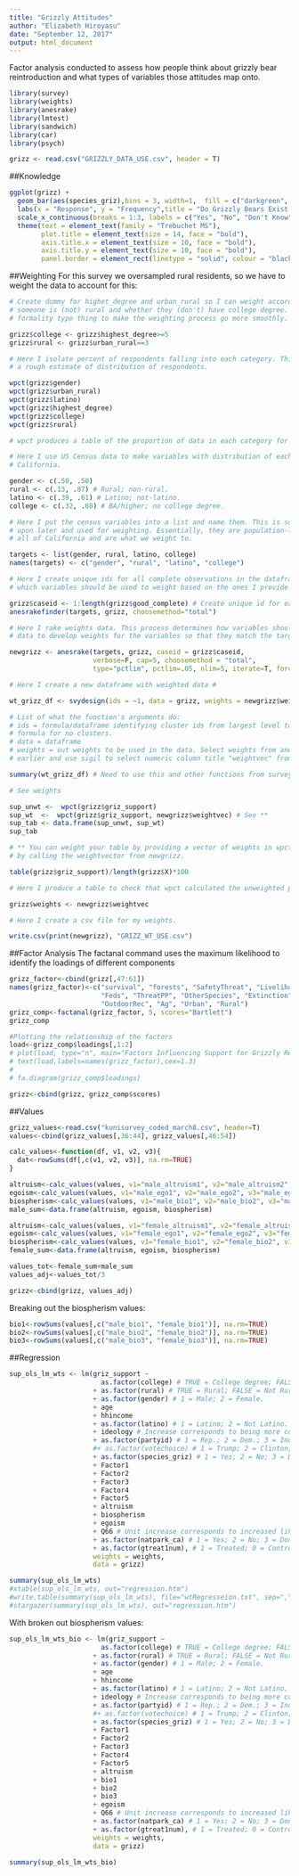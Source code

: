 ```yaml
---
title: "Grizzly Attitudes"
author: "Elizabeth Hiroyasu"
date: "September 12, 2017"
output: html_document
---
```


Factor analysis conducted to assess how people think about grizzly bear reintroduction and what types of variables those attitudes map onto.
```r
library(survey)
library(weights)
library(anesrake)
library(lmtest)
library(sandwich)
library(car)
library(psych)

grizz <- read.csv("GRIZZLY_DATA_USE.csv", header = T)
```

##Knowledge
```r
ggplot(grizz) + 
  geom_bar(aes(species_griz),bins = 3, width=1,  fill = c("darkgreen", "firebrick4", "sienna4"), colour = "black") +
  labs(x = "Response", y = "Frequency",title = "Do Grizzly Bears Exist in California") +
  scale_x_continuous(breaks = 1:3, labels = c("Yes", "No", "Don't Know")) + 
  theme(text = element_text(family = "Trebuchet MS"),
        plot.title = element_text(size = 14, face = "bold"), 
        axis.title.x = element_text(size = 10, face = "bold"),
        axis.title.y = element_text(size = 10, face = "bold"),
        panel.border = element_rect(linetype = "solid", colour = "black", fill = NA))

```

##Weighting
For this survey we oversampled rural residents, so we have to weight the data to account for this:
```r
# Create dummy for highet_degree and urban_rural so I can weight according to whether 
# someone is (not) rural and whether they (don't) have college degree. This is jsut a 
# formality type thing to make the weighting process go more smoothly. 

grizz$college <- grizz$highest_degree>=5 
grizz$rural <- grizz$urban_rural==3

# Here I isolate percent of respondents falling into each category. This is so I have 
# a rough estimate of distribution of respondents. 

wpct(grizz$gender)
wpct(grizz$urban_rural)
wpct(grizz$latino)
wpct(grizz$highest_degree)
wpct(grizz$college)
wpct(grizz$rural)

# wpct produces a table of the proportion of data in each category for any variable.

# Here I use US Census data to make variables with distribution of each data for all of 
# California. 

gender <- c(.50, .50)
rural <- c(.13, .87) # Rural; non-rural.
latino <- c(.39, .61) # Latino; not-latino.
college <- c(.32, .68) # BA/higher; no college degree.  

# Here I put the census variables into a list and name them. This is so they can be called 
# upon later and used for weighting. Essentially, they are population-level estiamtes for 
# all of California and are what we weight to. 

targets <- list(gender, rural, latino, college)
names(targets) <- c("gender", "rural", "latino", "college")

# Here I create unique ids for all complete observations in the dataframe, and then determine
# which variables should be used to weight based on the ones I provide in "target" list. 

grizz$caseid <- 1:length(grizz$good_complete) # Create unique id for each complete obs. 
anesrakefinder(targets, grizz, choosemethod="total") 

# Here I rake weights data. This process determines how variables should be weighted and then rakes the
# data to develop weights for the variables so that they match the target values I provided. 

newgrizz <- anesrake(targets, grizz, caseid = grizz$caseid,
                     verbose=F, cap=5, choosemethod = "total",
                     type="pctlim", pctlim=.05, nlim=5, iterate=T, force1=T)

# Here I create a new dataframe with weighted data #

wt_grizz_df <- svydesign(ids = ~1, data = grizz, weights = newgrizz$weightvec) 

# List of what the function's arguments do:
# ids = formula/dataframe identifying cluster ids from largest level to smallest level (-0) and -1 is a 
# formula for no clusters. 
# data = dataframe
# weights = out weights to be used in the data. Select weights from anesrake object we created 
# earlier and use sigil to select numeric column title "weightvec" from it. 

summary(wt_grizz_df) # Need to use this and other functions from survey package with weighted data. 

# See weights 

sup_unwt <-  wpct(grizz$griz_support) 
sup_wt  <-  wpct(grizz$griz_support, newgrizz$weightvec) # See ** 
sup_tab <- data.frame(sup_unwt, sup_wt)
sup_tab

# ** You can weight your table by providing a vector of weights in wpct function, which I do
# by calling the weightvector from newgrizz. 

table(grizz$griz_support)/length(grizz$X)*100

# Here I produce a table to check that wpct calculated the unweighted proportion correctly. 

grizz$weights <- newgrizz$weightvec

# Here I create a csv file for my weights. 

write.csv(print(newgrizz), "GRIZZ_WT_USE.csv")
```

##Factor Analysis
The factanal command uses the maximum likelihood to identify the loadings of different components
```r
grizz_factor<-cbind(grizz[,47:61])
names(grizz_factor)<-c("survival", "forests", "SafetyThreat", "LivelihoodThreat", "Tourism",
                       "Feds", "ThreatPP", "OtherSpecies", "Extinction", "LocalControl", "Ranchers",
                       "OutdoorRec", "Ag", "Urban", "Rural")
grizz_comp<-factanal(grizz_factor, 5, scores="Bartlett")
grizz_comp

#Plotting the relationship of the factors
load<-grizz_comp$loadings[,1:2]
# plot(load, type="n", main="Factors Influencing Support for Grizzly Reintroduction") # set up plot 
# text(load,labels=names(grizz_factor),cex=1.3)
# 
# fa.diagram(grizz_comp$loadings)

grizz<-cbind(grizz, grizz_comp$scores)
```

##Values
```r
grizz_values<-read.csv("kunisurvey_coded_march8.csv", header=T)
values<-cbind(grizz_values[,36:44], grizz_values[,46:54])

calc_values<-function(df, v1, v2, v3){
  dat<-rowSums(df[,c(v1, v2, v3)], na.rm=TRUE)
}

altruism<-calc_values(values, v1="male_altruism1", v2="male_altruism2", v3="male_altruism3")
egoism<-calc_values(values, v1="male_ego1", v2="male_ego2", v3="male_ego3")
biospherism<-calc_values(values, v1="male_bio1", v2="male_bio2", v3="male_bio3")
male_sum<-data.frame(altruism, egoism, biospherism)

altruism<-calc_values(values, v1="female_altruism1", v2="female_altruism2", v3="female_altruism3")
egoism<-calc_values(values, v1="female_ego1", v2="female_ego2", v3="female_ego3")
biospherism<-calc_values(values, v1="female_bio1", v2="female_bio2", v3="female_bio3")
female_sum<-data.frame(altruism, egoism, biospherism)

values_tot<-female_sum+male_sum
values_adj<-values_tot/3

grizz<-cbind(grizz, values_adj)
```

Breaking out the biospherism values:
```r
bio1<-rowSums(values[,c("male_bio1", "female_bio1")], na.rm=TRUE)
bio2<-rowSums(values[,c("male_bio2", "female_bio2")], na.rm=TRUE)
bio3<-rowSums(values[,c("male_bio3", "female_bio3")], na.rm=TRUE)
```

##Regression
```r
sup_ols_lm_wts <- lm(griz_support ~ 
                       as.factor(college) # TRUE = College degree; FALSE = No college degree.
                     + as.factor(rural) # TRUE = Rural; FALSE = Not Rural. 
                     + as.factor(gender) # 1 = Male; 2 = Female. 
                     + age
                     + hhincome 
                     + as.factor(latino) # 1 = Latino; 2 = Not Latino. 
                     + ideology # Increase corresponds to being more conservative
                     + as.factor(partyid) # 1 = Rep.; 2 = Dem.; 3 = Ind.; 4 = Other. 
                     #+ as.factor(votechoice) # 1 = Trump; 2 = Clinton; 3 = Other; 4 = Didn't Vote. 
                     + as.factor(species_griz) # 1 = Yes; 2 = No; 3 = Don't Know. 
                     + Factor1
                     + Factor2
                     + Factor3
                     + Factor4
                     + Factor5
                     + altruism
                     + biospherism
                     + egoism
                     + Q66 # Unit increase corresponds to increased likelihood to discontinue.
                     + as.factor(natpark_ca) # 1 = Yes; 2 = No; 3 = Don't Know.
                     + as.factor(gtreat1num), # 1 = Treated; 0 = Control.
                     weights = weights,
                     data = grizz)

summary(sup_ols_lm_wts)
#xtable(sup_ols_lm_wts, out="regression.htm")
#write.table(summary(sup_ols_lm_wts), file="wtRegresseion.txt", sep=",", quote=FALSE, row.names=F)
#stargazer(summary(sup_ols_lm_wts), out="regression.htm")
```

With broken out biospherism values:
```r

sup_ols_lm_wts_bio <- lm(griz_support ~ 
                       as.factor(college) # TRUE = College degree; FALSE = No college degree.
                     + as.factor(rural) # TRUE = Rural; FALSE = Not Rural. 
                     + as.factor(gender) # 1 = Male; 2 = Female. 
                     + age
                     + hhincome 
                     + as.factor(latino) # 1 = Latino; 2 = Not Latino. 
                     + ideology # Increase corresponds to being more conservative
                     + as.factor(partyid) # 1 = Rep.; 2 = Dem.; 3 = Ind.; 4 = Other. 
                     #+ as.factor(votechoice) # 1 = Trump; 2 = Clinton; 3 = Other; 4 = Didn't Vote. 
                     + as.factor(species_griz) # 1 = Yes; 2 = No; 3 = Don't Know. 
                     + Factor1
                     + Factor2
                     + Factor3
                     + Factor4
                     + Factor5
                     + altruism
                     + bio1
                     + bio2
                     + bio3
                     + egoism
                     + Q66 # Unit increase corresponds to increased likelihood to discontinue.
                     + as.factor(natpark_ca) # 1 = Yes; 2 = No; 3 = Don't Know.
                     + as.factor(gtreat1num), # 1 = Treated; 0 = Control.
                     weights = weights,
                     data = grizz)

summary(sup_ols_lm_wts_bio)

```